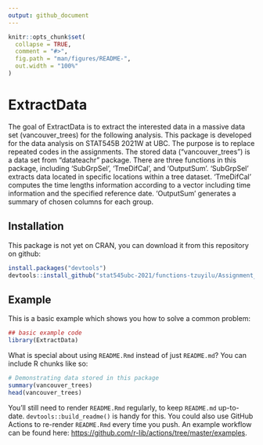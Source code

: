 ```yaml
---
output: github_document
---
```


<!-- README.md is generated from README.Rmd. Please edit that file -->

```r
knitr::opts_chunk$set(
  collapse = TRUE,
  comment = "#>",
  fig.path = "man/figures/README-",
  out.width = "100%"
)
```

# ExtractData

<!-- badges: start -->
<!-- badges: end -->

The goal of ExtractData is to extract the interested data in a massive data set (vancouver_trees) for the following analysis.
This package is developed for the data analysis on STAT545B 2021W at UBC.
The purpose is to replace repeated codes in the assignments.
The stored data ("vancouver_trees") is a data set from "datateachr" package.
There are three functions in this package, including 'SubGrpSel', 'TmeDifCal', and 'OutputSum'.
'SubGrpSel' extracts data located in specific locations within a tree dataset.
'TmeDifCal' computes the time lengths information according to a vector including time information and the specified reference date.
'OutputSum' generates a summary of chosen columns for each group.

## Installation

This package is not yet on CRAN, you can download it from this repository on github:

``` r
install.packages("devtools")
devtools::install_github("stat545ubc-2021/functions-tzuyilu/Assignment_B-2/ExtractData/")
```

## Example

This is a basic example which shows you how to solve a common problem:

```r
## basic example code
library(ExtractData)
```

What is special about using `README.Rmd` instead of just `README.md`? You can include R chunks like so:

```r
# Demonstrating data stored in this package
summary(vancouver_trees)
head(vancouver_trees)

```

You'll still need to render `README.Rmd` regularly, to keep `README.md` up-to-date. `devtools::build_readme()` is handy for this. You could also use GitHub Actions to re-render `README.Rmd` every time you push. An example workflow can be found here: <https://github.com/r-lib/actions/tree/master/examples>.




